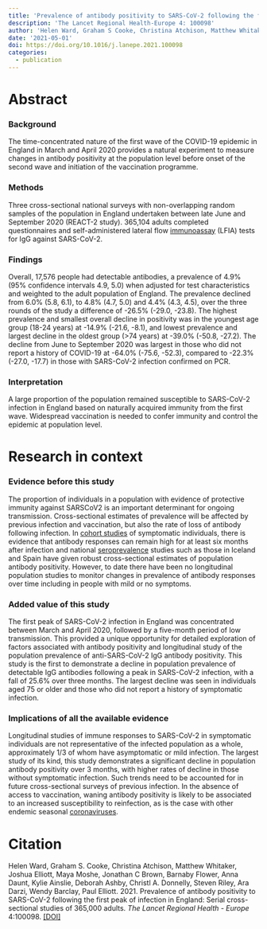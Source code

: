 ```yaml
---
title: 'Prevalence of antibody positivity to SARS-CoV-2 following the first peak of infection in England: Serial cross-sectional studies of 365,000 adults'
description: 'The Lancet Regional Health-Europe 4: 100098'
author: 'Helen Ward, Graham S Cooke, Christina Atchison, Matthew Whitaker, Joshua Elliott, Maya Moshe, Jonathan C Brown, Barnaby Flower, Anna Daunt, Kylie Ainslie, Deborah Ashby, Christl A Donnelly, Steven Riley, Ara Darzi, Wendy Barclay, Paul Elliott'
date: '2021-05-01'
doi: https://doi.org/10.1016/j.lanepe.2021.100098
categories: 
  - publication
---
```


# Abstract

### Background

The time-concentrated nature of the first wave of the COVID-19 epidemic in England in March and April 2020 provides a natural experiment to measure changes in antibody positivity at the population level before onset of the second wave and initiation of the vaccination programme.

### Methods

Three cross-sectional national surveys with non-overlapping random samples of the population in England undertaken between late June and September 2020 (REACT-2 study). 365,104 adults completed questionnaires and self-administered lateral flow [immunoassay](https://www.sciencedirect.com/topics/medicine-and-dentistry/immunoassay "Learn more about immunoassay from ScienceDirect's AI-generated Topic Pages") (LFIA) tests for IgG against SARS-CoV-2.

### Findings

Overall, 17,576 people had detectable antibodies, a prevalence of 4.9% (95% confidence intervals 4.9, 5.0) when adjusted for test characteristics and weighted to the adult population of England. The prevalence declined from 6.0% (5.8, 6.1), to 4.8% (4.7, 5.0) and 4.4% (4.3, 4.5), over the three rounds of the study a difference of -26.5% (-29.0, -23.8). The highest prevalence and smallest overall decline in positivity was in the youngest age group (18-24 years) at -14.9% (-21.6, -8.1), and lowest prevalence and largest decline in the oldest group (\>74 years) at -39.0% (-50.8, -27.2). The decline from June to September 2020 was largest in those who did not report a history of COVID-19 at -64.0% (-75.6, -52.3), compared to -22.3% (-27.0, -17.7) in those with SARS-CoV-2 infection confirmed on PCR.

### Interpretation

A large proportion of the population remained susceptible to SARS-CoV-2 infection in England based on naturally acquired immunity from the first wave. Widespread vaccination is needed to confer immunity and control the epidemic at population level.

# Research in context

### Evidence before this study

The proportion of individuals in a population with evidence of protective immunity against SARSCoV2 is an important determinant for ongoing transmission. Cross-sectional estimates of prevalence will be affected by previous infection and vaccination, but also the rate of loss of antibody following infection. In [cohort studies](https://www.sciencedirect.com/topics/medicine-and-dentistry/cohort-analysis "Learn more about cohort studies from ScienceDirect's AI-generated Topic Pages") of symptomatic individuals, there is evidence that antibody responses can remain high for at least six months after infection and national [seroprevalence](https://www.sciencedirect.com/topics/medicine-and-dentistry/seroprevalence "Learn more about seroprevalence from ScienceDirect's AI-generated Topic Pages") studies such as those in Iceland and Spain have given robust cross-sectional estimates of population antibody positivity. However, to date there have been no longitudinal population studies to monitor changes in prevalence of antibody responses over time including in people with mild or no symptoms.

### Added value of this study

The first peak of SARS-CoV-2 infection in England was concentrated between March and April 2020, followed by a five-month period of low transmission. This provided a unique opportunity for detailed exploration of factors associated with antibody positivity and longitudinal study of the population prevalence of anti-SARS-CoV-2 IgG antibody positivity. This study is the first to demonstrate a decline in population prevalence of detectable IgG antibodies following a peak in SARS-CoV-2 infection, with a fall of 25.6% over three months. The largest decline was seen in individuals aged 75 or older and those who did not report a history of symptomatic infection.

### Implications of all the available evidence

Longitudinal studies of immune responses to SARS-CoV-2 in symptomatic individuals are not representative of the infected population as a whole, approximately 1/3 of whom have asymptomatic or mild infection. The largest study of its kind, this study demonstrates a significant decline in population antibody positivity over 3 months, with higher rates of decline in those without symptomatic infection. Such trends need to be accounted for in future cross-sectional surveys of previous infection. In the absence of access to vaccination, waning antibody positivity is likely to be associated to an increased susceptibility to reinfection, as is the case with other endemic seasonal [coronaviruses](https://www.sciencedirect.com/topics/medicine-and-dentistry/coronavirus "Learn more about coronaviruses from ScienceDirect's AI-generated Topic Pages").

# Citation

Helen Ward, Graham S. Cooke, Christina Atchison, Matthew Whitaker, Joshua Elliott, Maya Moshe, Jonathan C Brown, Barnaby Flower, Anna Daunt, Kylie Ainslie, Deborah Ashby, Christl A. Donnelly, Steven Riley, Ara Darzi, Wendy Barclay, Paul Elliott. 2021. Prevalence of antibody positivity to SARS-CoV-2 following the first peak of infection in England: Serial cross-sectional studies of 365,000 adults. *The Lancet Regional Health - Europe* 4:100098. [\[DOI\]](https://doi.org/10.1016/j.lanepe.2021.100098)
